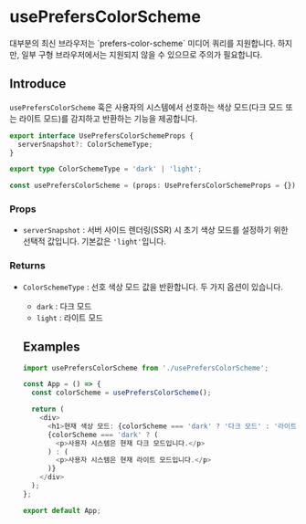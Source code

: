 
# usePrefersColorScheme

<Callout type="info">
  대부분의 최신 브라우저는 `prefers-color-scheme` 미디어 쿼리를 지원합니다. 하지만, 일부 구형 브라우저에서는 지원되지 않을 수 있으므로 주의가 필요합니다.
</Callout>

## Introduce

`usePrefersColorScheme` 훅은 사용자의 시스템에서 선호하는 색상 모드(다크 모드 또는 라이트 모드)를 감지하고 반환하는 기능을 제공합니다.

```ts
export interface UsePrefersColorSchemeProps {
  serverSnapshot?: ColorSchemeType;
}

export type ColorSchemeType = 'dark' | 'light';

const usePrefersColorScheme = (props: UsePrefersColorSchemeProps = {}): ColorSchemeType;
```

### Props

- `serverSnapshot` : 서버 사이드 렌더링(SSR) 시 초기 색상 모드를 설정하기 위한 선택적 값입니다. 기본값은 `'light'`입니다.

### Returns

- `ColorSchemeType` : 선호 색상 모드 값을 반환합니다. 두 가지 옵션이 있습니다.
  - `dark` : 다크 모드
  - `light` : 라이트 모드

  ## Examples

  ```ts copy filename="usePrefersColorScheme.tsx"
  import usePrefersColorScheme from './usePrefersColorScheme';

  const App = () => {
    const colorScheme = usePrefersColorScheme();

    return (
      <div>
        <h1>현재 색상 모드: {colorScheme === 'dark' ? '다크 모드' : '라이트 모드'}</h1>
        {colorScheme === 'dark' ? (
          <p>사용자 시스템은 현재 다크 모드입니다.</p>
        ) : (
          <p>사용자 시스템은 현재 라이트 모드입니다.</p>
        )}
      </div>
    );
  };

  export default App;
  ```
